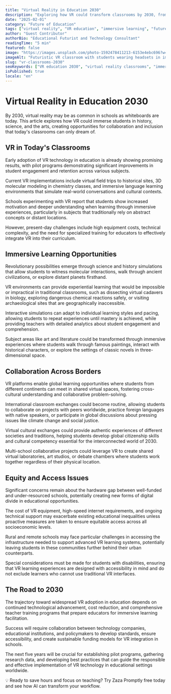 ```yaml
---
title: "Virtual Reality in Education 2030"
description: "Exploring how VR could transform classrooms by 2030, from immersive simulations to collaborative virtual campuses."
date: "2025-02-01"
category: "Future of Education"
tags: ["virtual reality", "VR education", "immersive learning", "future classrooms", "educational technology"]
author: "Guest Contributor"
authorBio: "Educational Futurist and Technology Consultant"
readingTime: "5 min"
featured: false
image: "https://images.unsplash.com/photo-1592478411213-6153e4ebc696?w=800&h=400&fit=crop&auto=format"
imageAlt: "Futuristic VR classroom with students wearing headsets in immersive learning environment"
slug: "vr-classrooms-2030"
seoKeywords: ["VR education 2030", "virtual reality classrooms", "immersive learning future", "educational VR technology", "virtual classrooms future"]
isPublished: true
locale: "en"
---
```


# Virtual Reality in Education 2030

By 2030, virtual reality may be as common in schools as whiteboards are today. This article explores how VR could immerse students in history, science, and the arts, creating opportunities for collaboration and inclusion that today's classrooms can only dream of.

## VR in Today's Classrooms

Early adoption of VR technology in education is already showing promising results, with pilot programs demonstrating significant improvements in student engagement and retention across various subjects.

Current VR implementations include virtual field trips to historical sites, 3D molecular modeling in chemistry classes, and immersive language learning environments that simulate real-world conversations and cultural contexts.

Schools experimenting with VR report that students show increased motivation and deeper understanding when learning through immersive experiences, particularly in subjects that traditionally rely on abstract concepts or distant locations.

However, present-day challenges include high equipment costs, technical complexity, and the need for specialized training for educators to effectively integrate VR into their curriculum.

## Immersive Learning Opportunities

Revolutionary possibilities emerge through science and history simulations that allow students to witness molecular interactions, walk through ancient civilizations, or explore distant planets firsthand.

VR environments can provide experiential learning that would be impossible or impractical in traditional classrooms, such as dissecting virtual cadavers in biology, exploring dangerous chemical reactions safely, or visiting archaeological sites that are geographically inaccessible.

Interactive simulations can adapt to individual learning styles and pacing, allowing students to repeat experiences until mastery is achieved, while providing teachers with detailed analytics about student engagement and comprehension.

Subject areas like art and literature could be transformed through immersive experiences where students walk through famous paintings, interact with historical characters, or explore the settings of classic novels in three-dimensional space.

## Collaboration Across Borders

VR platforms enable global learning opportunities where students from different continents can meet in shared virtual spaces, fostering cross-cultural understanding and collaborative problem-solving.

International classroom exchanges could become routine, allowing students to collaborate on projects with peers worldwide, practice foreign languages with native speakers, or participate in global discussions about pressing issues like climate change and social justice.

Virtual cultural exchanges could provide authentic experiences of different societies and traditions, helping students develop global citizenship skills and cultural competency essential for the interconnected world of 2030.

Multi-school collaborative projects could leverage VR to create shared virtual laboratories, art studios, or debate chambers where students work together regardless of their physical location.

## Equity and Access Issues

Significant concerns remain about the hardware gap between well-funded and under-resourced schools, potentially creating new forms of digital divide in educational opportunities.

The cost of VR equipment, high-speed internet requirements, and ongoing technical support may exacerbate existing educational inequalities unless proactive measures are taken to ensure equitable access across all socioeconomic levels.

Rural and remote schools may face particular challenges in accessing the infrastructure needed to support advanced VR learning systems, potentially leaving students in these communities further behind their urban counterparts.

Special considerations must be made for students with disabilities, ensuring that VR learning experiences are designed with accessibility in mind and do not exclude learners who cannot use traditional VR interfaces.

## The Road to 2030

The trajectory toward widespread VR adoption in education depends on continued technological advancement, cost reduction, and comprehensive teacher training programs that prepare educators for immersive learning facilitation.

Success will require collaboration between technology companies, educational institutions, and policymakers to develop standards, ensure accessibility, and create sustainable funding models for VR integration in schools.

The next five years will be crucial for establishing pilot programs, gathering research data, and developing best practices that can guide the responsible and effective implementation of VR technology in educational settings worldwide.

💡 Ready to save hours and focus on teaching? Try Zaza Promptly free today and see how AI can transform your workflow.